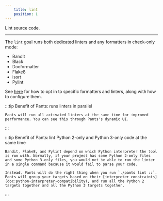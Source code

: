 ```yaml
---
    title: lint
    position: 1
---
```


Lint source code.

---

The `lint` goal runs both dedicated linters and any formatters in check-only mode:

* Bandit
* Black
* Docformatter
* Flake8
* isort
* Pylint

See [here](doc:python-linters-and-formatters) for how to opt in to specific formatters and linters, along with how to configure them.

:::tip Benefit of Pants: runs linters in parallel

```
Pants will run all activated linters at the same time for improved performance. You can see this through Pants's dynamic UI.

```

:::



:::tip Benefit of Pants: lint Python 2-only and Python 3-only code at the same time

```
Bandit, Flake8, and Pylint depend on which Python interpreter the tool is run with. Normally, if your project has some Python 2-only files and some Python 3-only files, you would not be able to run the linter in a single command because it would fail to parse your code.

Instead, Pants will do the right thing when you run `./pants lint ::`. Pants will group your targets based on their [interpreter constraints](doc:python-interpreter-compatibility), and run all the Python 2 targets together and all the Python 3 targets together.

```

:::